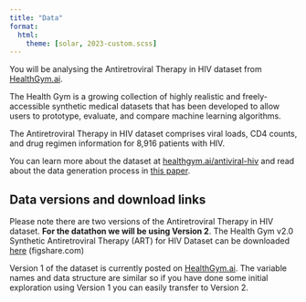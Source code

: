 ```yaml
---
title: "Data"
format:
  html:
    theme: [solar, 2023-custom.scss]
---
```


You will be analysing the Antiretroviral Therapy in HIV dataset from [HealthGym.ai](https://healthgym.ai/).

The Health Gym is a growing collection of highly realistic and freely-accessible synthetic medical datasets that has been developed to allow users to prototype, evaluate, and compare machine learning algorithms.

The Antiretroviral Therapy in HIV dataset comprises viral loads, CD4 counts, and drug regimen information for 8,916 patients with HIV. 

You can learn more about the dataset at [healthgym.ai/antiviral-hiv](https://healthgym.ai/antiviral-hiv/) and read about the data generation process in [this paper](https://arxiv.org/abs/2208.08655).


## Data versions and download links

Please note there are two versions of the Antiretroviral Therapy in HIV dataset. **For the datathon we will be using Version 2**. The Health Gym v2.0 Synthetic Antiretroviral Therapy (ART) for HIV Dataset can be downloaded [here](https://figshare.com/articles/dataset/The_Health_Gym_v2_0_Synthetic_Antiretroviral_Therapy_ART_for_HIV_Dataset/22827878) (figshare.com)

Version 1 of the dataset is currently posted on [HealthGym.ai](https://healthgym.ai/). The variable names and data structure are similar so if you have done some initial exploration using Version 1 you can easily transfer to Version 2. 


